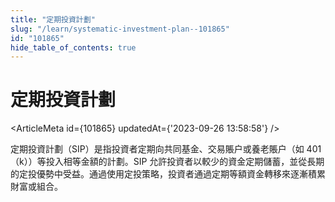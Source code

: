 ```yaml
---
title: "定期投資計劃"
slug: "/learn/systematic-investment-plan--101865"
id: "101865"
hide_table_of_contents: true
---
```



# 定期投資計劃

<ArticleMeta id={101865} updatedAt={'2023-09-26 13:58:58'} />
<div className='border-solid border-b border-t-0 my-4 border-[var(--ifm-color-gray-300)]' />

定期投資計劃（SIP）是指投資者定期向共同基金、交易賬户或養老賬户（如 401（k））等投入相等金額的計劃。SIP 允許投資者以較少的資金定期儲蓄，並從長期的定投優勢中受益。通過使用定投策略，投資者通過定期等額資金轉移來逐漸積累財富或組合。
